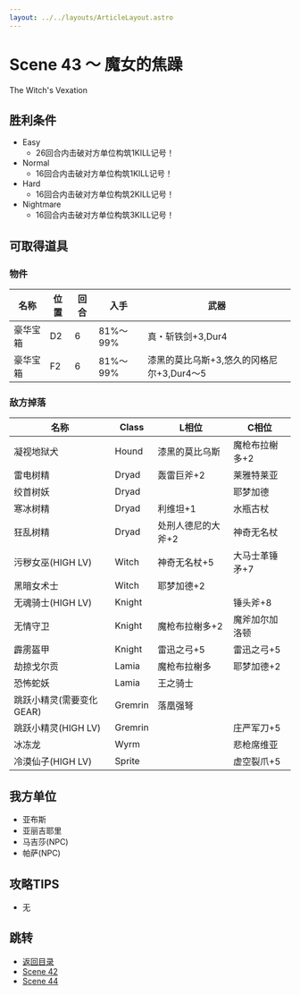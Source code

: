 ```yaml
---
layout: ../../layouts/ArticleLayout.astro
---
```

# Scene 43 ～ 魔女的焦躁  

The Witch's Vexation

## 胜利条件 

- Easy
  - 26回合内击破对方单位构筑1KILL记号！
- Normal
  - 16回合内击破对方单位构筑1KILL记号！
- Hard
  - 16回合内击破对方单位构筑2KILL记号！
- Nightmare
  - 16回合内击破对方单位构筑3KILL记号！

## 可取得道具 

### 物件

|名称|位置|回合|入手|武器|
|---|---|---|---|---|
|豪华宝箱|D2|6|81%～99%|真・斩铁剑+3,Dur4|
|豪华宝箱|F2|6|81%～99%|漆黑的莫比乌斯+3,悠久的冈格尼尔+3,Dur4～5|

### 敌方掉落

|名称|Class|L相位|C相位|
|---|---|---|---|
|凝视地狱犬|Hound|漆黑的莫比乌斯|魔枪布拉榭多+2|
|雷电树精|Dryad|轰雷巨斧+2|莱雅特莱亚|
|绞首树妖|Dryad||耶梦加德|
|寒冰树精|Dryad|利维坦+1|水瓶古杖|
|狂乱树精|Dryad|处刑人德尼的大斧+2|神奇无名杖|
|污秽女巫(HIGH LV)|Witch|神奇无名杖+5|大马士革锤矛+7|
|黑暗女术士|Witch|耶梦加德+2||
|无魂骑士(HIGH LV)|Knight||锤头斧+8|
|无情守卫|Knight|魔枪布拉榭多+2|魔斧加尔加洛顿|
|霹雳盔甲|Knight|雷迅之弓+5|雷迅之弓+5|
|劫掠戈尔贡|Lamia|魔枪布拉榭多|耶梦加德+2|
|恐怖蛇妖|Lamia|王之骑士||
|跳跃小精灵(需要变化GEAR)|Gremrin|落凰强弩||
|跳跃小精灵(HIGH LV)|Gremrin||庄严军刀+5|
|冰冻龙|Wyrm||悲枪席维亚|
|冷漠仙子(HIGH LV)|Sprite||虚空裂爪+5|

## 我方单位 

- 亚布斯
- 亚丽吉耶里
- 马吉莎(NPC)
- 帕萨(NPC)

## 攻略TIPS 

- 无

## 跳转

- [返回目录](../maria)
- [Scene 42](./1-42)
- [Scene 44](./1-44)